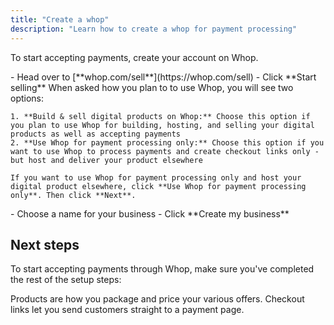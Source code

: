 ```yaml
---
title: "Create a whop"
description: "Learn how to create a whop for payment processing"
---
```


To start accepting payments, create your account on Whop.

<Steps>
  <Step title="Go to whop.com/sell" titleSize="h3">
    - Head over to [**whop.com/sell**](https://whop.com/sell)
    - Click **Start selling**
  </Step>
  <Step title="Choose how you plan to use Whop" titleSize="h3">
    When asked how you plan to to use Whop, you will see two options:

    1. **Build & sell digital products on Whop:** Choose this option if you plan to use Whop for building, hosting, and selling your digital products as well as accepting payments
    2. **Use Whop for payment processing only:** Choose this option if you want to use Whop to process payments and create checkout links only - but host and deliver your product elsewhere

    If you want to use Whop for payment processing only and host your digital product elsewhere, click **Use Whop for payment processing only**. Then click **Next**.
  </Step>
  <Step title="Name your business" titleSize="h3">
    - Choose a name for your business
    - Click **Create my business**
  </Step>
</Steps>

## Next steps

To start accepting payments through Whop, make sure you've completed the rest of the setup steps:

<CardGroup cols={2}>
  <Card title="Create a product" icon="tag" href="/payments/create-a-product">
    Products are how you package and price your various offers.
  </Card>
  <Card title="Copy checkout link" icon="link" href="/payments/create-checkout-link">
    Checkout links let you send customers straight to a payment page.
  </Card>
</CardGroup>